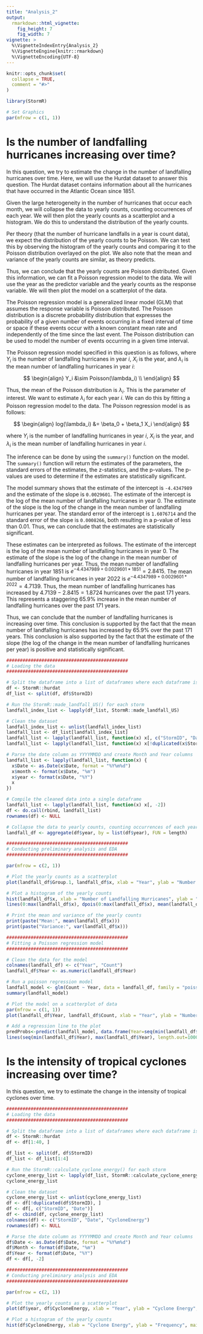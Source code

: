 ```yaml
---
title: "Analysis_2"
output: 
  rmarkdown::html_vignette:
    fig_height: 7
    fig_width: 7
vignette: >
  %\VignetteIndexEntry{Analysis_2}
  %\VignetteEngine{knitr::rmarkdown}
  %\VignetteEncoding{UTF-8}
---
```


```r
knitr::opts_chunk$set(
  collapse = TRUE,
  comment = "#>"
)
```

```r
library(StormR)

# Set Graphics
par(mfrow = c(1, 1))
```

# Is the number of landfalling hurricanes increasing over time? 

In this question, we try to estimate the change in the number of landfalling hurricanes over time.
Here, we will use the Hurdat dataset to answer this question. The Hurdat dataset contains
information about all the hurricanes that have occurred in the Atlantic Ocean since 1851. 

Given the large heterogeneity in the number of hurricanes that occur each month, we will
collapse the data to yearly counts, counting occurrences of each year. We will then plot the
yearly counts as a scatterplot and a histogram. We do this to understand the distribution of
the yearly counts. 

Per theory (that the number of hurricane landfalls in a year is count data), we expect the
distribution of the yearly counts to be Poisson. We can test this by observing the histogram
of the yearly counts and comparing it to the Poisson distribution overlayed on the plot. We also note that the
mean and variance of the yearly counts are similar, as theory predicts.

Thus, we can conclude that the yearly counts are Poisson distributed. Given this information, we
can fit a Poisson regression model to the data. We will use the year as the predictor variable
and the yearly counts as the response variable. We will then plot the model on a scatterplot
of the data. 

The Poisson regression model is a generalized linear model (GLM) that assumes the response
variable is Poisson distributed. The Poisson distribution is a discrete probability distribution
that expresses the probability of a given number of events occurring in a fixed interval of time
or space if these events occur with a known constant mean rate and independently of the time
since the last event. The Poisson distribution can be used to model the number of events
occurring in a given time interval.

The Poisson regression model specified in this question is as follows, where $Y_i$ is the number
of landfalling hurricanes in year $i$, $X_i$ is the year, and $\lambda_i$ is the mean number of
landfalling hurricanes in year $i$: 

$$
\begin{align}
Y_i &\sim Poisson(\lambda_i) \\
\end{align}
$$

Thus, the mean of the Poisson distribution is $\lambda_i$. This is the parameter of interest. We
want to estimate $\lambda_i$ for each year $i$. We can do this by fitting a Poisson regression model
to the data. The Poisson regression model is as follows:

$$
\begin{align}
log(\lambda_i) &= \beta_0 + \beta_1 X_i
\end{align}
$$

where $Y_i$ is the number of landfalling hurricanes in year $i$, $X_i$ is the year, and $\lambda_i$ is 
the mean number of landfalling hurricanes in year $i$.

The inference can be done by using the `summary()` function on the model. The `summary()` function
will return the estimates of the parameters, the standard errors of the estimates, the z-statistics,
and the p-values. The p-values are used to determine if the estimates are statistically significant.

The model summary shows that the estimate of the intercept is `-4.4347989` and the estimate of the
slope is `0.0029601`. The estimate of the intercept is the log of the mean number of landfalling
hurricanes in year 0. The estimate of the slope is the log of the change in the mean number of
landfalling hurricanes per year. The standard error of the intercept is `1.6076714` and the standard
error of the slope is `0.0008266`, both resulting in a p-value of less than 0.01. Thus, we can
conclude that the estimates are statistically significant.

These estimates can be interpreted as follows. The estimate of the intercept is the log of the mean
number of landfalling hurricanes in year 0. The estimate of the slope is the log of the change in
the mean number of landfalling hurricanes per year. Thus, the mean number of landfalling
hurricanes in year 1851 is $e^{-4.4347989 + 0.0029601 * 1851} = 2.8415$. The mean number of
landfalling hurricanes in year 2022 is $e^{-4.4347989 + 0.0029601 * 2022} = 4.7139$. Thus, the
mean number of landfalling hurricanes has increased by $4.7139 - 2.8415 = 1.8724$ hurricanes
over the past 171 years. This represents a staggering 65.9% increase in the mean number of
landfalling hurricanes over the past 171 years.

Thus, we can conclude that the number of landfalling hurricanes is increasing over time. This
conclusion is supported by the fact that the mean number of landfalling hurricanes has increased
by 65.9% over the past 171 years. This conclusion is also supported by the fact that the estimate
of the slope (the log of the change in the mean number of landfalling hurricanes per year) is 
positive and statistically significant.

```r
#############################################
# Loading the data
#############################################

# Split the dataframe into a list of dataframes where each dataframe is a unique StormID
df <- StormR::hurdat
df_list <- split(df, df$StormID)

# Run the StormR::made_landfall_US() for each storm
landfall_index_list <- lapply(df_list, StormR::made_landfall_US)

# Clean the dataset
landfall_index_list <- unlist(landfall_index_list)
landfall_list <- df_list[landfall_index_list]
landfall_list <- lapply(landfall_list, function(x) x[, c("StormID", "Date")])
landfall_list <- lapply(landfall_list, function(x) x[!duplicated(x$StormID), ])

# Parse the date column as YYYYMMDD and create Month and Year columns
landfall_list <- lapply(landfall_list, function(x) {
  x$Date <- as.Date(x$Date, format = "%Y%m%d")
  x$month <- format(x$Date, "%m")
  x$year <- format(x$Date, "%Y")
  x
})

# Compile the cleaned data into a single dataframe
landfall_list <- lapply(landfall_list, function(x) x[, -2])
df <- do.call(rbind, landfall_list)
rownames(df) <- NULL

# Collapse the data to yearly counts, counting occurrences of each year using aggregate()
landfall_df <- aggregate(df$year, by = list(df$year), FUN = length)

#############################################
# Conducting preliminary analysis and EDA
#############################################

par(mfrow = c(2, 1))

# Plot the yearly counts as a scatterplot
plot(landfall_df$Group.1, landfall_df$x, xlab = "Year", ylab = "Number of Landfalling Hurricanes", main = "Number of Landfalling Hurricanes by Year")

# Plot a histogram of the yearly counts
hist(landfall_df$x, xlab = "Number of Landfalling Hurricanes", ylab = "Frequency", main = "Histogram of Number of Landfalling Hurricanes by Year", breaks = seq(0, 14, 1), prob = TRUE)
lines(0:max(landfall_df$x), dpois(0:max(landfall_df$x), mean(landfall_df$x)), col = 'red')

# Print the mean and variance of the yearly counts
print(paste("Mean:", mean(landfall_df$x)))
print(paste("Variance:", var(landfall_df$x)))

#############################################
# Fitting a Poisson regression model
#############################################

# Clean the data for the model
colnames(landfall_df) <- c("Year", "Count")
landfall_df$Year <- as.numeric(landfall_df$Year)

# Run a poisson regression model
landfall_model <- glm(Count ~ Year, data = landfall_df, family = "poisson")
summary(landfall_model)

# Plot the model on a scatterplot of data
par(mfrow = c(1, 1))
plot(landfall_df$Year, landfall_df$Count, xlab = "Year", ylab = "Number of Landfalling Hurricanes", main = "Number of Landfalling Hurricanes by Year")

# Add a regression line to the plot
predProbs<-predict(landfall_model, data.frame(Year=seq(min(landfall_df$Year), max(landfall_df$Year), length.out=1000)), type="response")
lines(seq(min(landfall_df$Year), max(landfall_df$Year), length.out=1000), predProbs, col=2, lwd=2)
```

# Is the intensity of tropical cyclones increasing over time?

In this question, we try to estimate the change in the intensity of tropical cyclones over time.

```r
#############################################
# Loading the data
#############################################

# Split the dataframe into a list of dataframes where each dataframe is a unique StormID
df <- StormR::hurdat
df <- df[1:40, ]

df_list <- split(df, df$StormID)
df_list <- df_list[1:4]

# Run the StormR::calculate_cyclone_energy() for each storm
cyclone_energy_list <- lapply(df_list, StormR::calculate_cyclone_energy)
cyclone_energy_list

# Clean the dataset
cyclone_energy_list <- unlist(cyclone_energy_list)
df <- df[!duplicated(df$StormID), ]
df <- df[, c("StormID", "Date")]
df <- cbind(df, cyclone_energy_list)
colnames(df) <- c("StormID", "Date", "CycloneEnergy")
rownames(df) <- NULL

# Parse the date column as YYYYMMDD and create Month and Year columns
df$Date <- as.Date(df$Date, format = "%Y%m%d")
df$Month <- format(df$Date, "%m")
df$Year <- format(df$Date, "%Y")
df <- df[, -2]

#############################################
# Conducting preliminary analysis and EDA
#############################################

par(mfrow = c(2, 1))

# Plot the yearly counts as a scatterplot
plot(df$year, df$CycloneEnergy, xlab = "Year", ylab = "Cyclone Energy", main = "Cyclone Energy by Year")

# Plot a histogram of the yearly counts
hist(df$CycloneEnergy, xlab = "Cyclone Energy", ylab = "Frequency", main = "Histogram of Cyclone Energy by Year", breaks = seq(0, 14, 1), prob = TRUE)

```